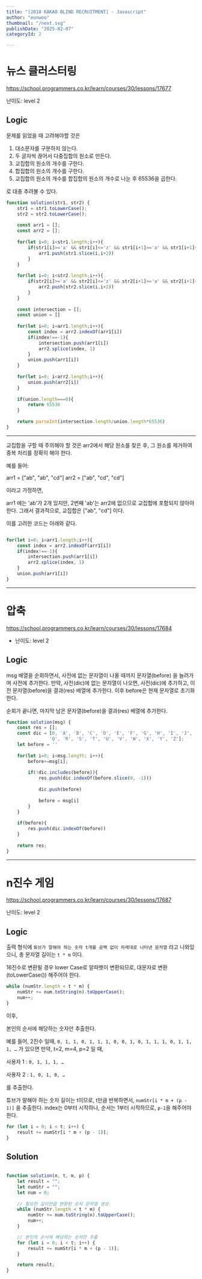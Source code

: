 ```yaml
---
title: "[2018 KAKAO BLIND RECRUITMENT] - Javascript"
author: "eunwoo"
thumbnail: "/next.svg"
publishDate: "2025-02-07"
categoryId: 2

---
```



#  뉴스 클러스터링

https://school.programmers.co.kr/learn/courses/30/lessons/17677


난이도: level 2

## Logic

문제를 읽었을 때 고려해야할 것은

1. 대소문자를 구분하지 않는다.
2. 두 글자씩 끊어서 다중집합의 원소로 만든다.
3. 교집합의 원소의 개수를 구한다.
4. 합집합의 원소의 개수를 구한다.
5. 교집합의 원소의 개수를 합집합의 원소의 개수로 나눈 후 65536을 곱한다.

로 대충 추려볼 수 있다.



```js
function solution(str1, str2) {
    str1 = str1.toLowerCase();
    str2 = str2.toLowerCase();
    
    const arr1 = [];
    const arr2 = [];
    
    for(let i=0; i<str1.length;i++){
        if(str1[i]>='a' && str1[i]<='z' && str1[i+1]>='a' && str1[i+1]<='z'){
            arr1.push(str1.slice(i,i+2))
        }
    }
    
    for(let i=0; i<str2.length;i++){
        if(str2[i]>='a' && str2[i]<='z' && str2[i+1]>='a' && str2[i+1]<='z'){
            arr2.push(str2.slice(i,i+2))
        }
    }
    
    const intersection = [];
    const union = []
    
    for(let i=0; i<arr1.length;i++){
        const index = arr2.indexOf(arr1[i])
        if(index!==-1){
            intersection.push(arr1[i])
            arr2.splice(index, 1)
        }
        union.push(arr1[i])
    }
    
    for(let i=0; i<arr2.length;i++){
        union.push(arr2[i])
    }
    
    if(union.length===0){
        return 65536
    }
    
    return parseInt(intersection.length/union.length*65536)
}
```

***

교집합을 구할 때 주의해야 할 것은 arr2에서 해당 원소를 찾은 후, 그 원소를 제거하여 중복 처리를 정확히 해야 한다.

예를 들어:

arr1 = ["ab", "ab", "cd"]
arr2 = ["ab", "cd", "cd"]

이라고 가정하면,

arr1 에는 'ab'가 2개 있지만, 2번째 'ab'는 arr2에 없으므로 교집합에 포함되지 않아야 한다.
그래서 결과적으로, 교집합은 ["ab", "cd"] 이다.

이를 고려한 코드는 아래와 같다.

```js

for(let i=0; i<arr1.length;i++){
    const index = arr2.indexOf(arr1[i])
    if(index!==-1){
        intersection.push(arr1[i])
        arr2.splice(index, 1)
    }
    union.push(arr1[i])
}

```


***

# 압축

https://school.programmers.co.kr/learn/courses/30/lessons/17684

- 난이도: level 2

## Logic

msg 배열을 순회하면서, 사전에 없는 문자열이 나올 때까지 문자열(before) 을 늘려가며 사전에 추가한다.
만약, 사전(dic)에 없는 문자열이 나오면, 사전(dic)에 추가하고, 이전 문자열(before)을 결과(res) 배열에 추가한다.
이후 before은 현재 문자열로 초기화한다.

순회가 끝나면, 마지막 남은 문자열(before)을 결과(res) 배열에 추가한다.

```js
function solution(msg) {
    const res = [];
    const dic = [0, 'A', 'B', 'C', 'D', 'E', 'F', 'G', 'H', 'I', 'J', 'K', 'L', 'M', 'N', 'O', 'P',
                'Q', 'R', 'S', 'T', 'U', 'V', 'W', 'X', 'Y', 'Z'];
    let before = ''
    
    for(let i=0; i<msg.length; i++){
        before+=msg[i];
        
        if(!dic.includes(before)){
            res.push(dic.indexOf(before.slice(0, -1)))
            
            dic.push(before)
            
            before = msg[i]
        }
    }
    
    if(before){
        res.push(dic.indexOf(before))
    }
    
    return res;
}
```

***

# n진수 게임

https://school.programmers.co.kr/learn/courses/30/lessons/17687

난이도: level 2

## Logic

출력 형식에 `튜브가 말해야 하는 숫자 t개를 공백 없이 차례대로 나타낸 문자열` 라고 나와있으니,
총 문자열 길이는 `t * m` 이다.

16진수로 변환될 경우 lower Case로 알파벳이 변환되므로, 대문자로 변환(toLowerCase()) 해주어야 한다.

```js
while (numStr.length < t * m) {
    numStr += num.toString(n).toUpperCase();
    num++;
}
```

이후,

본인의 순서에 해당하는 숫자만 추출한다.

예를 들어, 2진수 일때,
`0, 1, 1, 0, 1, 1, 1, 0, 0, 1, 0, 1, 1, 1, 0, 1, 1, 1, …` 가 있으면 
만약, t=2, m=4, p=2 일 때, 


사용자 1 : `0, 1, 1, 1, …` 

사용자 2 : `1, 0, 1, 0, …` 

를 추출한다.

튜브가 말해야 하는 숫자 길이는 t이므로, t만큼 반복하면서, `numStr[i * m + (p - 1)]` 을 추출한다.
index는 0부터 시작하나, 순서는 1부터 시작하므로, `p-1`을 해주어야 한다.

```js
for (let i = 0; i < t; i++) {
    result += numStr[i * m + (p - 1)];
}
```

## Solution 

```js

function solution(n, t, m, p) {
    let result = "";
    let numStr = "";
    let num = 0;
    
    // 필요한 길이만큼 변환된 숫자 문자열 생성
    while (numStr.length < t * m) {
        numStr += num.toString(n).toUpperCase();
        num++;
    }

    // 본인의 순서에 해당하는 숫자만 추출
    for (let i = 0; i < t; i++) {
        result += numStr[i * m + (p - 1)];
    }

    return result;
}

```